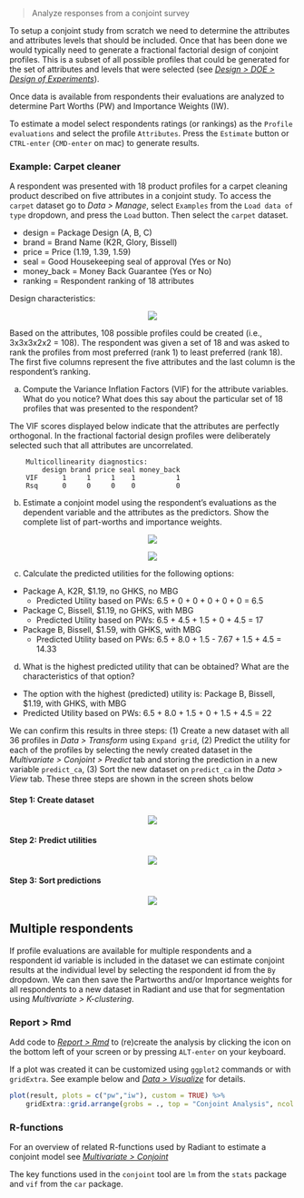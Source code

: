 > Analyze responses from a conjoint survey

To setup a conjoint study from scratch we need to determine the attributes and attributes levels that should be included. Once that has been done we would typically need to generate a fractional factorial design of conjoint profiles. This is a subset of all possible profiles that could be generated for the set of attributes and levels that were selected (see <a href="https://radiant-rstats.github.io/docs/design/doe.html" target="_blank">_Design > DOE > Design of Experiments_</a>).

Once data is available from respondents their evaluations are analyzed to determine Part Worths (PW) and Importance Weights (IW).

To estimate a model select respondents ratings (or rankings) as the `Profile evaluations` and select the profile `Attributes`. Press the `Estimate` button or `CTRL-enter` (`CMD-enter` on mac) to generate results. 

### Example: Carpet cleaner

A respondent was presented with 18 product profiles for a carpet cleaning product described on five attributes in a conjoint study. To access the `carpet` dataset go to _Data > Manage_, select `Examples` from the `Load data of type` dropdown, and press the `Load` button. Then select the `carpet` dataset. 

- design = Package Design (A, B, C)
- brand = Brand Name (K2R, Glory, Bissell)
- price = Price (1.19, 1.39, 1.59)
- seal = Good Housekeeping seal of approval (Yes or No)
- money_back = Money Back Guarantee (Yes or No)
- ranking = Respondent ranking of 18 attributes

Design characteristics:

<p align="center"><img src="https://radiant-rstats.github.io/docs/multivariate/figures_multivariate//conjoint_carpet_design.png"></p>

Based on the attributes, 108 possible profiles could be created (i.e., 3x3x3x2x2 = 108). The respondent was given a set of 18 and was asked to rank the profiles from most preferred (rank 1) to least preferred (rank 18).  The first five columns represent the five attributes and the last column is the respondent's ranking.

a. Compute the Variance Inflation Factors (VIF) for the attribute variables.  What do you notice? What does this say about the particular set of 18 profiles that was presented to the respondent?

The VIF scores displayed below indicate that the attributes are perfectly orthogonal. In the fractional factorial design profiles were deliberately selected such that all attributes are uncorrelated.

		Multicollinearity diagnostics:
		    design brand price seal money_back
		VIF      1     1     1    1          1
		Rsq      0     0     0    0          0

b. Estimate a conjoint model using the respondent's evaluations as the dependent variable and the attributes as the predictors. Show the complete list of part-worths and importance weights.

<p align="center"><img src="https://radiant-rstats.github.io/docs/multivariate/figures_multivariate//conjoint_summary.png"></p>
<p align="center"><img src="https://radiant-rstats.github.io/docs/multivariate/figures_multivariate//conjoint_plot.png"></p>

c. Calculate the predicted utilities for the following options:

* Package A, K2R, $1.19, no GHKS, no MBG
	- Predicted Utility based on PWs: 6.5 + 0 + 0 + 0 + 0 + 0 = 6.5
* Package C, Bissell, $1.19, no GHKS, with MBG
	- Predicted Utility based on PWs: 6.5 + 4.5 + 1.5 + 0 + 4.5 = 17
* Package B, Bissell, $1.59, with GHKS, with MBG
	- Predicted Utility based on PWs: 6.5 + 8.0 + 1.5 - 7.67 + 1.5 + 4.5 = 14.33

d. What is the highest predicted utility that can be obtained? What are the characteristics of that option?

*	The option with the highest (predicted) utility is: Package B, Bissell, $1.19, with GHKS, with MBG
*	Predicted Utility based on PWs: 6.5 + 8.0 + 1.5 + 0 + 1.5 + 4.5 = 22

We can confirm this results in three steps: (1) Create a new dataset with all 36 profiles in _Data > Transform_ using `Expand grid`, (2) Predict the utility for each of the profiles by selecting the newly created dataset in the _Multivariate > Conjoint > Predict_ tab and storing the prediction in a new variable `predict_ca`, (3) Sort the new dataset on `predict_ca` in the _Data > View_ tab. These three steps are shown in the screen shots below

#### Step 1: Create dataset

<p align="center"><img src="https://radiant-rstats.github.io/docs/multivariate/figures_multivariate//conjoint_expand.png"></p>

#### Step 2: Predict utilities

<p align="center"><img src="https://radiant-rstats.github.io/docs/multivariate/figures_multivariate//conjoint_predict.png"></p>

#### Step 3: Sort predictions

<p align="center"><img src="https://radiant-rstats.github.io/docs/multivariate/figures_multivariate//conjoint_view.png"></p>

## Multiple respondents

If profile evaluations are available for multiple respondents and a respondent id variable is included in the dataset we can estimate conjoint results at the individual level by selecting the respondent id from the `By` dropdown. We can then save the Partworths and/or Importance weights for all respondents to a new dataset in Radiant and use that for segmentation using _Multivariate > K-clustering_.

### Report > Rmd

Add code to <a href="https://radiant-rstats.github.io/docs/data/report_rmd.html" target="_blank">_Report > Rmd_</a> to (re)create the analysis by clicking the <i title="report results" class="fa fa-edit"></i> icon on the bottom left of your screen or by pressing `ALT-enter` on your keyboard. 

If a plot was created it can be customized using `ggplot2` commands or with `gridExtra`. See example below and <a href="https://radiant-rstats.github.io/docs/data/visualize.html" target="_blank">_Data > Visualize_</a> for details.

```r
plot(result, plots = c("pw","iw"), custom = TRUE) %>%
	gridExtra::grid.arrange(grobs = ., top = "Conjoint Analysis", ncol = 2)
```

### R-functions

For an overview of related R-functions used by Radiant to estimate a conjoint model see <a href = "https://radiant-rstats.github.io/radiant.multivariate/reference/index.html#section-multivariate-conjoint" target="_blank">_Multivariate > Conjoint_</a>

The key functions used in the `conjoint` tool are `lm` from the `stats` package and `vif` from the `car` package. 
